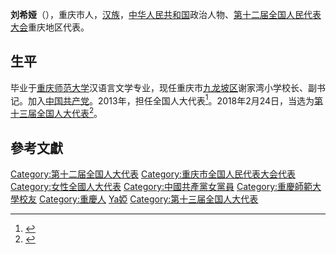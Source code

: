 '''刘希娅'''（{{bd|1973年||}}），重庆市人，[[汉族|汉族]]，[[中华人民共和国|中华人民共和国]]政治人物、[[第十二届全国人民代表大会|第十二届全国人民代表大会]]重庆地区代表。

== 生平 ==
毕业于[[重庆师范大学|重庆师范大学]]汉语言文学专业，现任重庆市[[九龙坡区|九龙坡区]]谢家湾小学校长、副书记。加入[[中国共产党|中国共产党]]。2013年，担任全国人大代表<ref>{{cite news|title=全国人大代表信息-刘希娅|url= http://210.82.31.1:8084/delegate/viewDelegate.action?dbid=122047|accessdate=2013-04-05|newspaper=全国人大网}}{{Dead link|date=2019年12月 |bot=InternetArchiveBot |fix-attempted=yes }}</ref>。2018年2月24日，当选为[[第十三届全国人大代表|第十三届全国人大代表]]<ref>{{Cite web|title=（受权发布）中华人民共和国第十三届全国人民代表大会代表名单-中新网|url=http://www.chinanews.com/gn/2018/02-25/8453959.shtml|accessdate=2021-02-13|work=中新网|archive-date=2018-02-27|archive-url=https://web.archive.org/web/20180227031724/http://www.chinanews.com/gn/2018/02-25/8453959.shtml}}</ref>。

==參考文獻==
{{reflist}}

{{DEFAULTSORT:Liu劉}}
[[Category:第十二届全国人大代表|Category:第十二届全国人大代表]]
[[Category:重庆市全国人民代表大会代表|Category:重庆市全国人民代表大会代表]]
[[Category:女性全國人大代表|Category:女性全國人大代表]]
[[Category:中國共產黨女黨員|Category:中國共產黨女黨員]]
[[Category:重慶師範大學校友|Category:重慶師範大學校友]]
[[Category:重慶人|Category:重慶人]]
[[Category:劉姓|Ya婭]]
[[Category:第十三届全国人大代表|Category:第十三届全国人大代表]]


{{中国政治人物小作品}}